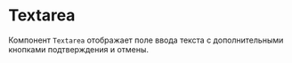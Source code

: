 

<Meta title="Компоненты/Textarea" of={TextareaStories} />

# Textarea

Компонент `Textarea` отображает поле ввода текста
с дополнительными кнопками подтверждения и отмены.

<Canvas of={TextareaStories.Default} />
